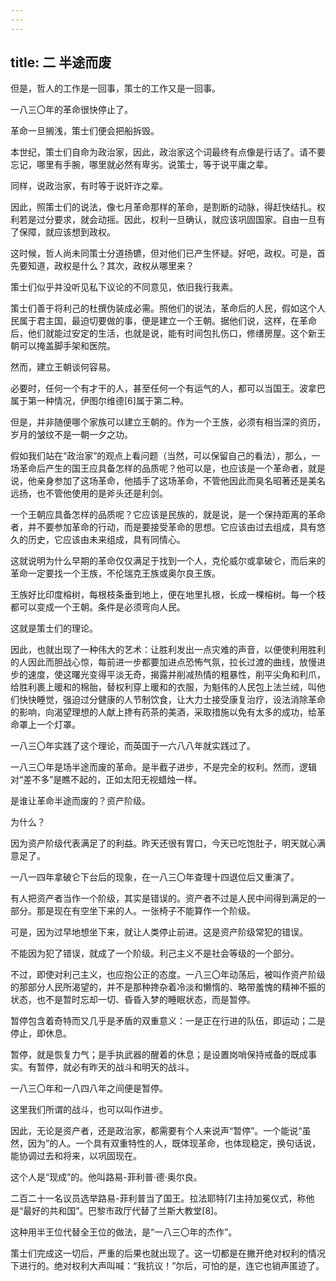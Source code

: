 ```yaml
---
---
---
```

title: 二 半途而废
---




但是，哲人的工作是一回事，策士的工作又是一回事。

一八三〇年的革命很快停止了。

革命一旦搁浅，策士们便会把船拆毁。

本世纪，策士们自命为政治家，因此，政治家这个词最终有点像是行话了。请不要忘记，哪里有手腕，哪里就必然有卑劣。说策士，等于说平庸之辈。

同样，说政治家，有时等于说奸诈之辈。

因此，照策士们的说法，像七月革命那样的革命，是割断的动脉，得赶快结扎。权利若是过分要求，就会动摇。因此，权利一旦确认，就应该巩固国家。自由一旦有了保障，就应该想到政权。

这时候，哲人尚未同策士分道扬镳，但对他们已产生怀疑。好吧，政权。可是，首先要知道，政权是什么？其次，政权从哪里来？

策士们似乎并没听见私下议论的不同意见，依旧我行我素。

策士们善于将利己的杜撰伪装成必需。照他们的说法，革命后的人民，假如这个人民属于君主国，最迫切要做的事，便是建立一个王朝。据他们说，这样，在革命后，他们就能过安定的生活，也就是说，能有时间包扎伤口，修缮房屋。这个新王朝可以掩盖脚手架和医院。

然而，建立王朝谈何容易。

必要时，任何一个有才干的人，甚至任何一个有运气的人，都可以当国王。波拿巴属于第一种情况，伊图尔维德[6]属于第二种。

但是，并非随便哪个家族可以建立王朝的。作为一个王族，必须有相当深的资历，岁月的皱纹不是一朝一夕之功。

假如我们站在“政治家”的观点上看问题（当然，可以保留自己的看法），那么，一场革命后产生的国王应具备怎样的品质呢？他可以是，也应该是一个革命者，就是说，他亲身参加了这场革命，他插手了这场革命，不管他因此而臭名昭著还是美名远扬，也不管他使用的是斧头还是利剑。

一个王朝应具备怎样的品质呢？它应该是民族的，就是说，是一个保持距离的革命者，并不要参加革命的行动，而是要接受革命的思想。它应该由过去组成，具有悠久的历史，它应该由未来组成，具有同情心。

这就说明为什么早期的革命仅仅满足于找到一个人，克伦威尔或拿破仑，而后来的革命一定要找一个王族，不伦瑞克王族或奥尔良王族。

王族好比印度榕树，每根枝条垂到地上，便在地里扎根，长成一棵榕树。每一个枝都可以变成一个王朝。条件是必须弯向人民。

这就是策士们的理论。

因此，也就出现了一种伟大的艺术：让胜利发出一点灾难的声音，以便使利用胜利的人因此而胆战心惊，每前进一步都要加进点恐怖气氛，拉长过渡的曲线，放慢进步的速度，使这曙光变得平淡无奇，揭露并削减热情的粗暴性，削平尖角和利爪，给胜利裹上暖和的棉胎，替权利穿上暖和的衣服，为魁伟的人民包上法兰绒，叫他们快快睡觉，强迫过分健康的人节制饮食，让大力士接受康复治疗，设法消除革命的影响，向渴望理想的人献上搀有药茶的美酒，采取措施以免有太多的成功，给革命罩上一个灯罩。

一八三〇年实践了这个理论，而英国于一六八八年就实践过了。

一八三〇年是场半途而废的革命。是半截子进步，不是完全的权利。然而，逻辑对“差不多”是瞧不起的，正如太阳无视蜡烛一样。

是谁让革命半途而废的？资产阶级。

为什么？

因为资产阶级代表满足了的利益。昨天还很有胃口，今天已吃饱肚子，明天就心满意足了。

一八一四年拿破仑下台后的现象，在一八三〇年查理十四退位后又重演了。

有人把资产者当作一个阶级，其实是错误的。资产者不过是人民中间得到满足的一部分。那是现在有空坐下来的人。一张椅子不能算作一个阶级。

可是，因为过早地想坐下来，就让人类停止前进。这是资产阶级常犯的错误。

不能因为犯了错误，就成了一个阶级。利己主义不是社会等级的一个部分。

不过，即使对利己主义，也应抱公正的态度。一八三〇年动荡后，被叫作资产阶级的那部分人民所渴望的，并不是那种搀杂着冷淡和懒惰的、略带羞愧的精神不振的状态，也不是暂时忘却一切、昏昏入梦的睡眠状态，而是暂停。

暂停包含着奇特而又几乎是矛盾的双重意义：一是正在行进的队伍，即运动；二是停止，即休息。

暂停，就是恢复力气；是手执武器的醒着的休息；是设置岗哨保持戒备的既成事实。有暂停，就必有昨天的战斗和明天的战斗。

一八三〇年和一八四八年之间便是暂停。

这里我们所谓的战斗，也可以叫作进步。

因此，无论是资产者，还是政治家，都需要有个人来说声“暂停”。一个能说“虽然，因为”的人。一个具有双重特性的人，既体现革命，也体现稳定，换句话说，能协调过去和将来，以巩固现在。

这个人是“现成”的。他叫路易-菲利普·德·奥尔良。

二百二十一名议员选举路易-菲利普当了国王。拉法耶特[7]主持加冕仪式，称他是“最好的共和国”。巴黎市政厅代替了兰斯大教堂[8]。

这种用半王位代替全王位的做法，是“一八三〇年的杰作”。

策士们完成这一切后，严重的后果也就出现了。这一切都是在撇开绝对权利的情况下进行的。绝对权利大声叫喊：“我抗议！”尔后，可怕的是，连它也销声匿迹了。